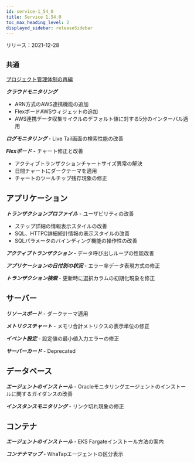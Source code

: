 ```yaml
---
id: service-1_54_0
title: Service 1.54.0
toc_max_heading_level: 2
displayed_sidebar: releaseSidebar
---
```



リリース：2021-12-28

## `共通`

[プロジェクト管理体制の再編](https://docs.whatap.io/project/project-structure)

**_クラウドモニタリング_** 

-   ARN方式のAWS連携機能の追加
-   FlexボードAWSウィジェットの追加
-   AWS連携データ収集サイクルのデフォルト値に対する5分のインターバル適用 

**_ログモニタリング_** - Live Tail画面の検索性能の改善

**_Flexボード_** - チャート修正と改善

-   アクティブトランザクションチャートサイズ異常の解決
-   日間チャートにダークテーマを適用
-   チャートのツールチップ残存現象の修正

## アプリケーション

**_トランザクションプロファイル_** - ユーザビリティの改善

-   ステップ詳細の情報表示スタイルの改善
-   SQL、HTTPC詳細統計情報の表示スタイルの改善 
-   SQLパラメータのバインディング機能の操作性の改善

**_アクティブトランザクション_** - データ呼び出しループの性能改善

**_アプリケーションの日付別の状況_** - エラー率データ表現方式の修正

**_トランザクション検索_** - 更新時に選択カラムの初期化現象を修正

## サーバー

**_リソースボード_** - ダークテーマ適用

**_メトリクスチャート_** - メモリ合計メトリクスの表示単位の修正 

**_イベント設定_** - 設定値の最小値入力エラーの修正

**_サーバーカード_** - Deprecated

## データベース

**_エージェントのインストール_** - Oracleモニタリングエージェントのインストールに関するガイダンスの改善

**_インスタンスモニタリング_** - リンク切れ現象の修正

## コンテナ

**_エージェントのインストール_** - EKS Fargateインストール方法の案内

**_コンテナマップ_** - WhaTapエージェントの区分表示

